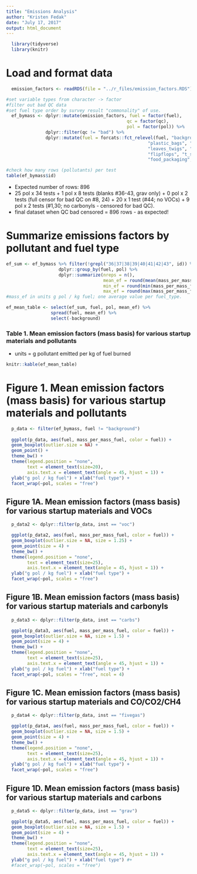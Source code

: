 ```yaml
---
title: "Emissions Analysis"
author: "Kristen Fedak"
date: "July 17, 2017"
output: html_document
---
```



```r
  library(tidyverse)
  library(knitr)
```

# Load and format data
```r
  emission_factors <- readRDS(file = "../r_files/emission_factors.RDS")
```

```r
#set variable types from character -> factor
#filter out bad QC data
#set fuel type order by survey result "commonality" of use. 
  ef_bymass <- dplyr::mutate(emission_factors, fuel = factor(fuel),
                                              qc = factor(qc),
                                              pol = factor(pol)) %>%
               dplyr::filter(qc != "bad") %>%
               dplyr::mutate(fuel = forcats::fct_relevel(fuel, "background", "kerosene",
                                                      "plastic_bags", "newspaper",
                                                      "leaves_twigs", "rubber",
                                                      "flipflops", "t_shirts",
                                                      "food_packaging", "wood_shims")) 

#check how many rows (pollutants) per test
table(ef_bymass$id)

```
* Expected number of rows: 896 
* 25 pol x 34 tests + 1 pol x 8 tests (blanks #36-43, grav only) + 0 pol x 2 tests (full censor for bad QC on #8, 24) + 20 x 1 test (#44; no VOCs) + 9 pol x 2 tests (#1,30; no carbonyls - censored for bad QC). 
* final dataset when QC bad censored = 896 rows - as expected!

# Summarize emissions factors by pollutant and fuel type
```r
ef_sum <- ef_bymass %>% filter(!grepl("36|37|38|39|40|41|42|43", id)) %>%
                    dplyr::group_by(fuel, pol) %>%
                    dplyr::summarize(nreps = n(),
                                     mean_ef = round(mean(mass_per_mass_fuel, na.rm = TRUE), 4),
                                     min_ef = round(min(mass_per_mass_fuel, na.rm = TRUE), 4),
                                     max_ef = round(max(mass_per_mass_fuel, na.rm = TRUE), 4))
#mass_ef in units g pol / kg fuel; one average value per fuel_type.

ef_mean_table <- select(ef_sum, fuel, pol, mean_ef) %>%
                 spread(fuel, mean_ef) %>%
                 select(-background)
```

### Table 1. Mean emission factors (mass basis) for various startup materials and pollutants
* units = g pollutant emitted per kg of fuel burned
```r
knitr::kable(ef_mean_table)
```

# Figure 1. Mean emission factors (mass basis) for various startup materials and pollutants

```r
  p_data <- filter(ef_bymass, fuel != "background") 
  
  ggplot(p_data, aes(fuel, mass_per_mass_fuel, color = fuel)) +
  geom_boxplot(outlier.size = NA) +
  geom_point() +
  theme_bw() +
  theme(legend.position = "none",
        text = element_text(size=20),
        axis.text.x = element_text(angle = 45, hjust = 1)) +
  ylab("g pol / kg fuel") + xlab("fuel type") +
  facet_wrap(~pol, scales = "free")
```

## Figure 1A. Mean emission factors (mass basis) for various startup materials and VOCs

```r
  p_data2 <- dplyr::filter(p_data, inst == "voc")

  ggplot(p_data2, aes(fuel, mass_per_mass_fuel, color = fuel)) +
  geom_boxplot(outlier.size = NA, size = 1.25) +
  geom_point(size = 4) +
  theme_bw() +
  theme(legend.position = "none",
        text = element_text(size=25),
        axis.text.x = element_text(angle = 45, hjust = 1)) +
  ylab("g pol / kg fuel") + xlab("fuel type") +
  facet_wrap(~pol, scales = "free")
```

## Figure 1B. Mean emission factors (mass basis) for various startup materials and carbonyls

```r
  p_data3 <- dplyr::filter(p_data, inst == "carbs")

  ggplot(p_data3, aes(fuel, mass_per_mass_fuel, color = fuel)) +
  geom_boxplot(outlier.size = NA, size = 1.5) +
  geom_point(size = 4) +
  theme_bw() +
  theme(legend.position = "none",
        text = element_text(size=25),
        axis.text.x = element_text(angle = 45, hjust = 1)) +
  ylab("g pol / kg fuel") + xlab("fuel type") +
  facet_wrap(~pol, scales = "free", ncol = 4)
```


## Figure 1C. Mean emission factors (mass basis) for various startup materials and CO/CO2/CH4

```r
  p_data4 <- dplyr::filter(p_data, inst == "fivegas")

  ggplot(p_data4, aes(fuel, mass_per_mass_fuel, color = fuel)) +
  geom_boxplot(outlier.size = NA, size = 1.5) +
  geom_point(size = 4) +
  theme_bw() +
  theme(legend.position = "none",
        text = element_text(size=25),
        axis.text.x = element_text(angle = 45, hjust = 1)) +
  ylab("g pol / kg fuel") + xlab("fuel type") +
  facet_wrap(~pol, scales = "free")
```

## Figure 1D. Mean emission factors (mass basis) for various startup materials and carbons

```r
  p_data5 <- dplyr::filter(p_data, inst == "grav")

  ggplot(p_data5, aes(fuel, mass_per_mass_fuel, color = fuel)) +
  geom_boxplot(outlier.size = NA, size = 1.5) +
  geom_point(size = 4) +
  theme_bw() +
  theme(legend.position = "none",
        text = element_text(size=25),
        axis.text.x = element_text(angle = 45, hjust = 1)) +
  ylab("g pol / kg fuel") + xlab("fuel type") #+
  #facet_wrap(~pol, scales = "free")
```
